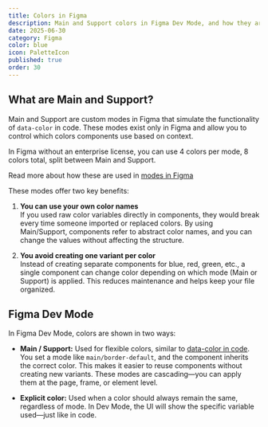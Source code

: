```yaml
---
title: Colors in Figma
description: Main and Support colors in Figma Dev Mode, and how they are used.
date: 2025-06-30
category: Figma
color: blue
icon: PaletteIcon
published: true
order: 30
---
```


## What are Main and Support?
Main and Support are custom modes in Figma that simulate the functionality of `data-color` in code. These modes exist only in Figma and allow you to control which colors components use based on context.

In Figma without an enterprise license, you can use 4 colors per mode, 8 colors total, split between Main and Support.

Read more about how these are used in [modes in Figma](/en/fundamentals/figma/modes-in-figma)

These modes offer two key benefits:
1. **You can use your own color names**  
   If you used raw color variables directly in components, they would break every time someone imported or replaced colors. By using Main/Support, components refer to abstract color names, and you can change the values without affecting the structure.

2. **You avoid creating one variant per color**  
   Instead of creating separate components for blue, red, green, etc., a single component can change color depending on which mode (Main or Support) is applied. This reduces maintenance and helps keep your file organized.

## Figma Dev Mode
In Figma Dev Mode, colors are shown in two ways:
- **Main / Support:** Used for flexible colors, similar to [data-color in code](/en/fundamentals/code/colors). You set a mode like `main/border-default`, and the component inherits the correct color. This makes it easier to reuse components without creating new variants. These modes are cascading—you can apply them at the page, frame, or element level.

- **Explicit color:** Used when a color should always remain the same, regardless of mode. In Dev Mode, the UI will show the specific variable used—just like in code.

